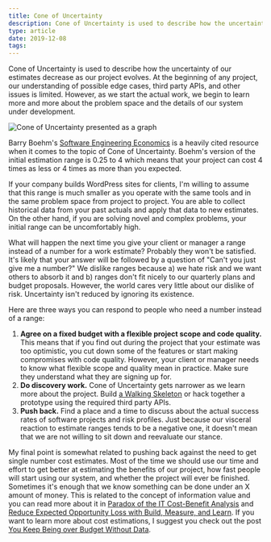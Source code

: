 ```yaml
---
title: Cone of Uncertainty
description: Cone of Uncertainty is used to describe how the uncertainty of estimates decrease as a project evolves.
type: article
date: 2019-12-08
tags:
---
```


Cone of Uncertainty is used to describe how the uncertainty of our estimates decrease as our project evolves. At the beginning of any project, our understanding of possible edge cases, third party APIs, and other issues is limited. However, as we start the actual work, we begin to learn more and more about the problem space and the details of our system under development.

![Cone of Uncertainty presented as a graph](cone-of-uncertainty.png)

Barry Boehm's [Software Engineering Economics](https://www.amazon.com/Software-Engineering-Economics-Barry-Boehm/dp/0138221227) is a heavily cited resource when it comes to the topic of Cone of Uncertainty. Boehm's version of the initial estimation range is 0.25 to 4 which means that your project can cost 4 times as less or 4 times as more than you expected.

If your company builds WordPress sites for clients, I'm willing to assume that this range is much smaller as you operate with the same tools and in the same problem space from project to project. You are able to collect historical data from your past actuals and apply that data to new estimates. On the other hand, if you are solving novel and complex problems, your initial range can be uncomfortably high.

What will happen the next time you give your client or manager a range instead of a number for a work estimate? Probably they won't be satisfied. It's likely that your answer will be followed by a question of "Can't you just give me a number?" We dislike ranges because a) we hate risk and we want others to absorb it and b) ranges don't fit nicely to our quarterly plans and budget proposals. However, the world cares very little about our dislike of risk. Uncertainty isn't reduced by ignoring its existence.

Here are three ways you can respond to people who need a number instead of a range:

1. **Agree on a fixed budget with a flexible project scope and code quality.** This means that if you find out during the project that your estimate was too optimistic, you cut down some of the features or start making compromises with code quality. However, your client or manager needs to know what flexible scope and quality mean in practice. Make sure they understand what they are signing up for.
2. **Do discovery work.** Cone of Uncertainty gets narrower as we learn more about the project. Build [a Walking Skeleton](https://wiki.c2.com/?WalkingSkeleton) or hack together a prototype using the required third party APIs.
3. **Push back.** Find a place and a time to discuss about the actual success rates of software projects and risk profiles. Just because our visceral reaction to estimate ranges tends to be a negative one, it doesn't mean that we are not willing to sit down and reevaluate our stance.

My final point is somewhat related to pushing back against the need to get single number cost estimates. Most of the time we should use our time and effort to get better at estimating the benefits of our project, how fast people will start using our system, and whether the project will ever be finished. Sometimes it's enough that we know something can be done under an X amount of money. This is related to the concept of information value and you can read more about it in [Paradox of the IT Cost-Benefit Analysis](https://www.flashover.blog/posts/paradox-of-the-it-cost-benefit-analysis/) and [Reduce Expected Opportunity Loss with Build, Measure, and Learn](https://www.flashover.blog/posts/reduce-expected-opportunity-loss-with-build-measure-and-learn/). If you want to learn more about cost estimations, I suggest you check out the post [You Keep Being over Budget Without Data](https://www.flashover.blog/posts/you-keep-being-over-budget-without-data/).
